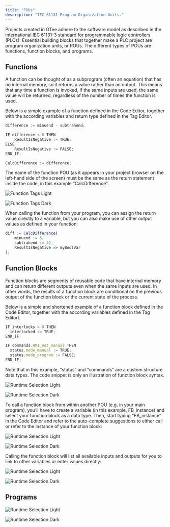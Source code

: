 ```yaml
---
title: "POUs"
description: "IEC 61131 Program Organization Units."
---
```


Projects created in OTee adhere to the software model as described in the international IEC 61131-3 standard for programmable logic controllers (PLCs). Essential building blocks that together make a PLC project are program organization units, or POUs. The different types of POUs are functions, function blocks, and programs. 

## Functions

A function can be thought of as a subprogram (often an equation) that has no internal memory, so it returns a value rather than an output. This means that any time a function is invoked, if the same inputs are used, the same value will be returned, regardless of the number of times the function is used.

Below is a simple example of a function defined in the Code Editor, together with the according variables and return type defined in the Tag Editor.

```javascript lines
difference := minuend - subtrahend;

IF difference < 0 THEN
    ResultIsNegative := TRUE;
ELSE
    ResultIsNegative := FALSE;
END_IF;

CalcDifference := difference;
```

<Info>

The name of the function POU (as it appears in your project browser on the left-hand side of the screen) must be the same as the return statement inside the code, in this example “CalcDifference”.

</Info>

<img
  className="block dark:hidden mx-auto"
  src="/images/function-tags-light.png"
  alt="Function Tags Light"
/>

<img
  className="hidden dark:block mx-auto"
  src="/images/function-tags-dark.png"
  alt="Function Tags Dark"
/>

When calling the function from your program, you can assign the return value directly to a variable, but you can also make use of other output values as defined in your function:

```javascript lines
diff := CalcDifference(
    minuend := 5,
    subtrahend := 42,
    ResultIsNegative => myBoolVar
);
```

## Function Blocks

Function blocks are segments of reusable code that have internal memory and can return different outputs even when the same inputs are used. In other words, the results of a function block are conditional on the previous output of the function block or the current state of the process.

Below is a simple and shortened example of a function block defined in the Code Editor, together with the according variables defined in the Tag Editort.

```javascript lines
IF interlocks > 0 THEN
  interlocked := TRUE;
END_IF;

IF commands.HMI_set_manual THEN
  status.mode_manual := TRUE;
  status.mode_program := FALSE;
END_IF;
```

<Info>
Note that in this example, “status” and “commands” are a custom structure data types. The code snippet is only an illustration of function block syntax.
</Info>

<img
  className="block dark:hidden mx-auto"
  src="/images/runtime-selection-light.png"
  alt="Runtime Selection Light"
/>

<img
  className="hidden dark:block mx-auto"
  src="/images/runtime-selection-dark.png"
  alt="Runtime Selection Dark"
/>

To call a function block from within another POU (e.g. in your main program), you’ll have to create a variable (in this example, FB_instance) and select your function block as a data type. Then, start typing “FB_instance” in the Code Editor and refer to the auto-complete suggestions to either call or refer to the instance of your function block:

<img
  className="block dark:hidden mx-auto"
  src="/images/runtime-selection-light.png"
  alt="Runtime Selection Light"
/>

<img
  className="hidden dark:block mx-auto"
  src="/images/runtime-selection-dark.png"
  alt="Runtime Selection Dark"
/>

Calling the function block will list all available inputs and outputs for you to link to other variables or enter values directly:

<img
  className="block dark:hidden mx-auto"
  src="/images/runtime-selection-light.png"
  alt="Runtime Selection Light"
/>

<img
  className="hidden dark:block mx-auto"
  src="/images/runtime-selection-dark.png"
  alt="Runtime Selection Dark"
/>



## Programs



<img
  className="block dark:hidden mx-auto"
  src="/images/runtime-selection-light.png"
  alt="Runtime Selection Light"
/>

<img
  className="hidden dark:block mx-auto"
  src="/images/runtime-selection-dark.png"
  alt="Runtime Selection Dark"
/>